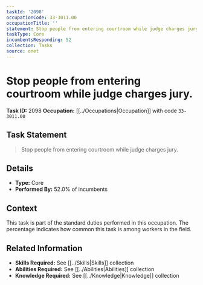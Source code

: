 ```yaml
---
taskId: '2098'
occupationCode: 33-3011.00
occupationTitle: ''
statement: Stop people from entering courtroom while judge charges jury.
taskType: Core
incumbentsResponding: 52
collection: Tasks
source: onet
---
```

# Stop people from entering courtroom while judge charges jury.

**Task ID:** 2098
**Occupation:** [[../Occupations|Occupation]] with code `33-3011.00`

## Task Statement

> Stop people from entering courtroom while judge charges jury.

## Details

- **Type:** Core
- **Performed By:** 52.0% of incumbents

## Context

This task is part of the standard duties performed in this occupation. The percentage indicates how common this task is among workers in the field.

## Related Information

- **Skills Required:** See [[../Skills|Skills]] collection
- **Abilities Required:** See [[../Abilities|Abilities]] collection
- **Knowledge Required:** See [[../Knowledge|Knowledge]] collection
